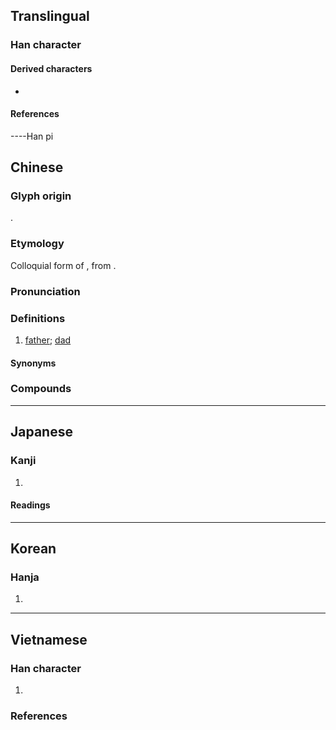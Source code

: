 {{character info}}
==Translingual==
{{stroke order|strokes=8}}

===Han character===
{{Han char|rn=88|rad=父|as=04|sn=8|four=80717|canj=CKAU|ids=⿱父巴}}

====Derived characters====
* {{l|mul|𫏒}}

====References====
{{Han ref|kx=0690.030|dkj=19723|dj=1103.020|hdz=32039.050|uh=7238}}

----Han pi 

==Chinese==
{{zh-forms|alt=罷-Min Dong:bâ}}

===Glyph origin===
{{Han etym}}
{{Han compound|父|巴|ls=psc|c1=s|c2=p|t1=father}}.

===Etymology===
Colloquial form of {{och-l|父|father|id=2}}, from {{inh|zh|sit-pro|*p/ba||male; father}}.

===Pronunciation===
{{zh-pron
|m=bà
|m-s=ba2
|c=baa1
|h=pfs=pâ
|md=bă/bâ
|mn=xm,tw:pē/qz,jj:pě/zz:pēe/xm,qz,jj,tw:pâ/zz,twv:pa/pā/qz:pǎ
|mn_note=Xiamen, Zhangzhou, Taiwan: pē/pēe - vernacular (also written as {{zh-l|*父}}); pâ/pa - vernacular; pā - literary
Quanzhou: pě - vernacular (also written as {{zh-l|*父}}); pâ, pā - vernacular; pǎ - literary
|mn-t=bê6/ba1/ba5
|mn-t_note=bê6 - vernacular (also written as {{zh-l|*父}}); ba1/ba5 - literary
|w=1pa
|x=ba6
|mc=y
|oc=y
|cat=n
}}

===Definitions===
{{zh-hanzi}}

# {{lb|zh|colloquial}} [[father]]; [[dad]]
#: {{zh-x|我 爸 是 ^李 ^@剛！|{{w|Li Gang incident|My '''father''' is Li Gang!}}}}

====Synonyms====
{{zh-dial|爸爸}}
{{zh-dial|爸爸-2}}

===Compounds===
{{zh-der|爸爸|老爸|阿爸|郎爸|爸母;pē-bú}}

----

==Japanese==

===Kanji===
{{ja-kanji|grade=|rs=父04}}

# {{rfdef|ja|sort=父04}}

====Readings====
{{ja-readings
|goon=ば
|kanon=は
|kun=}}

----

==Korean==

===Hanja===
{{ko-hanja|hangeul=파|eumhun=|rv=pa|mr=p'a|y=pha}}

# {{rfdef|ko|sort=父04}}

----

==Vietnamese==
{{vi-hantutab}}

===Han character===
{{vi-readings|rs=父|nom=bả-gdhn|hanviet=ba-gdhn}}

# {{han tu form of|ba|father}}

===References===
<references/>